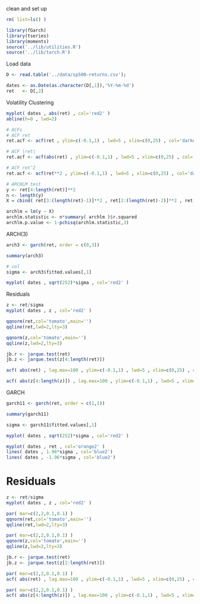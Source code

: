 
 clean and set up
```r
rm( list=ls() )

library(fGarch)
library(tseries)
library(moments)
source('../lib/utilities.R')
source('../lib/tarch.R')
```

 Load data
```r
D <- read.table('../data/sp500-returns.csv');

dates <- as.Date(as.character(D[,1]),'%Y-%m-%d')
ret   <- D[,2]
```

 Volatility Clustering
```r
myplot( dates , abs(ret) , col='red2' )
abline(h=0 , lwd=2)

# ACFs
# ACF ret
ret.acf <- acf(ret , ylim=c(-0.1,1) , lwd=5 , xlim=c(0,25) , col='darkorange2')

# ACF |ret|
ret.acf <- acf(abs(ret) , ylim=c(-0.1,1) , lwd=5 , xlim=c(0,25) , col='darkorange2')

# ACF ret^2
ret.acf <- acf(ret**2 , ylim=c(-0.1,1) , lwd=5 , xlim=c(0,25) , col='darkorange2')

# ARCHLM test
y <- ret[4:length(ret)]**2
n <- length(y)
X = cbind( ret[3:(length(ret)-1)]**2 , ret[2:(length(ret)-2)]**2 , ret[1:(length(ret)-3)]**2 )

archlm = lm(y ~ X)
archlm.statistic <- n*summary( archlm )$r.squared
archlm.p.value <- 1-pchisq(archlm.statistic,3)
```

 ARCH(3)
```r
arch3 <- garch(ret, order = c(0,3))

summary(arch3)

# vol
sigma <- arch3$fitted.values[,1]

myplot( dates , sqrt(252)*sigma , col='red2' )
```

 Residuals
```r
z <- ret/sigma
myplot( dates , z , col='red2' )

qqnorm(ret,col='tomato',main='')
qqline(ret,lwd=2,lty=3)

qqnorm(z,col='tomato',main='')
qqline(z,lwd=2,lty=3)

jb.r <- jarque.test(ret)
jb.z <- jarque.test(z[4:length(ret)])

acf( abs(ret) , lag.max=100 , ylim=c(-0.1,1) , lwd=5 , xlim=c(0,25) , col='darkorange2')

acf( abs(z[4:length(z)]) , lag.max=100 , ylim=c(-0.1,1) , lwd=5 , xlim=c(0,25) , col='darkorange2')
```

 GARCH
```r
garch11 <- garch(ret, order = c(1,1))

summary(garch11)

sigma <- garch11$fitted.values[,1]

myplot( dates , sqrt(252)*sigma , col='red2' )

myplot( dates , ret , col='orange2' )
lines( dates , 1.96*sigma , col='blue2')
lines( dates , -1.96*sigma , col='blue2')
```

# Residuals
```r
z <- ret/sigma
myplot( dates , z , col='red2' )

par( mar=c(2,2,0.1,0.1) )
qqnorm(ret,col='tomato',main='')
qqline(ret,lwd=2,lty=3)

par( mar=c(2,2,0.1,0.1) )
qqnorm(z,col='tomato',main='')
qqline(z,lwd=2,lty=3)

jb.r <- jarque.test(ret)
jb.z <- jarque.test(z[2:length(ret)])

par( mar=c(2,2,0.1,0.1) )
acf( abs(ret) , lag.max=100 , ylim=c(-0.1,1) , lwd=5 , xlim=c(0,25) , col='darkorange2')

par( mar=c(2,2,0.1,0.1) )
acf( abs(z[4:length(z)]) , lag.max=100 , ylim=c(-0.1,1) , lwd=5 , xlim=c(0,25) , col='darkorange2')
```

